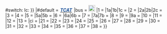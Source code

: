 {{{{{|safesubst:}}}#switch: {{{{{|safesubst:}}}lc: {{{1}}}}}
|#default = [[特鲁瓦公共交通|<span style="color:#1D5297; background-color:#FFFFFF; padding-left:0.1em; padding-right:0.1em; ">'''''TCAT'''''</span>]]
|bus = [[File:Bus-logo.svg|21x21px|link=特鲁瓦公交线路列表]]
|1 = [[特鲁瓦公交线路列表#普通公交线路|{{法国交通标志|1|00AEEF|FFFFFF}}]]
|1a|1b|1c = [[特鲁瓦公交线路列表#定制公交线路|{{法国交通标志|{{{1}}}|00AEEF|FFFFFF}}]]
|2 = [[特鲁瓦公交线路列表#普通公交线路|{{法国交通标志|2|EE1D23|FFFFFF}}]]
|2a|2b|2c = [[特鲁瓦公交线路列表#定制公交线路|{{法国交通标志|{{{1}}}|EE1D23|FFFFFF}}]]
|3 = [[特鲁瓦公交线路列表#普通公交线路|{{法国交通标志|3|A6654C|FFFFFF}}]]
|4 = [[特鲁瓦公交线路列表#普通公交线路|{{法国交通标志|4|F7931D|FFFFFF}}]]
|5 = [[特鲁瓦公交线路列表#普通公交线路|{{法国交通标志|5|015AAA|FFFFFF}}]]
|5a|5b = [[特鲁瓦公交线路列表#定制公交线路|{{法国交通标志|{{{1}}}|015AAA|FFFFFF}}]]
|6 = [[特鲁瓦公交线路列表#普通公交线路|{{法国交通标志|6|00A54F|FFFFFF}}]]
|6a|6b = [[特鲁瓦公交线路列表#定制公交线路|{{法国交通标志|{{{1}}}|00A54F|FFFFFF}}]]
|7 = [[特鲁瓦公交线路列表#普通公交线路|{{法国交通标志|7|8A8C8F|FFFFFF}}]]
|7a|7b = [[特鲁瓦公交线路列表#定制公交线路|{{法国交通标志|{{{1}}}|8A8C8F|FFFFFF}}]]
|8 = [[特鲁瓦公交线路列表#普通公交线路|{{法国交通标志|8|9E76B3|FFFFFF}}]]
|9 = [[特鲁瓦公交线路列表#普通公交线路|{{法国交通标志|9|F1709D|FFFFFF}}]]
|9a = [[特鲁瓦公交线路列表#定制公交线路|{{法国交通标志|9a|F1709D|FFFFFF}}]]
|10 = [[特鲁瓦公交线路列表#普通公交线路|{{法国交通标志|10|C9A990|FFFFFF}}]]
|11 = [[特鲁瓦公交线路列表#普通公交线路|{{法国交通标志|11|E0088C|FFFFFF}}]]
|12 = [[特鲁瓦公交线路列表#普通公交线路|{{法国交通标志|12|A6CE39|FFFFFF}}]]
|13 = [[特鲁瓦公交线路列表#普通公交线路|{{法国交通标志|13|3EC1B9|FFFFFF}}]]
|ci = [[特鲁瓦公交线路列表#定制公交线路|{{法国交通标志|Ci|681046|FFFFFF}}]]
|21 = [[特鲁瓦公交线路列表#校车线路|{{法国交通标志|21|CA9EC1|000000}}]]
|22 = [[特鲁瓦公交线路列表#校车线路|{{法国交通标志|22|FBC086|000000}}]]
|23 = [[特鲁瓦公交线路列表#校车线路|{{法国交通标志|23|E09B00|000000}}]]
|24 = [[特鲁瓦公交线路列表#校车线路|{{法国交通标志|24|C8D86B|000000}}]]
|25 = [[特鲁瓦公交线路列表#校车线路|{{法国交通标志|25|96A4C9|000000}}]]
|26 = [[特鲁瓦公交线路列表#校车线路|{{法国交通标志|26|74B71A|000000}}]]
|27 = [[特鲁瓦公交线路列表#校车线路|{{法国交通标志|27|EAE005|000000}}]]
|28 = [[特鲁瓦公交线路列表#校车线路|{{法国交通标志|28|65C1AA|000000}}]]
|29 = [[特鲁瓦公交线路列表#校车线路|{{法国交通标志|29|FFCA03|000000}}]]
|30 = [[特鲁瓦公交线路列表#校车线路|{{法国交通标志|30|FDA969|000000}}]]
|31 = [[特鲁瓦公交线路列表#校车线路|{{法国交通标志|31|01B6ED|000000}}]]
|32 = [[特鲁瓦公交线路列表#校车线路|{{法国交通标志|32|A5B1BD|000000}}]]
|33 = [[特鲁瓦公交线路列表#校车线路|{{法国交通标志|33|EF9BB2|000000}}]]
|34 = [[特鲁瓦公交线路列表#校车线路|{{法国交通标志|34|55B6CF|000000}}]]
|35 = [[特鲁瓦公交线路列表#校车线路|{{法国交通标志|35|DB6B68|000000}}]]
|36 = [[特鲁瓦公交线路列表#校车线路|{{法国交通标志|36|7DDAE9|000000}}]]
|37 = [[特鲁瓦公交线路列表#校车线路|{{法国交通标志|37|FFEC7A|000000}}]]
|38 = [[特鲁瓦公交线路列表#校车线路|{{法国交通标志|38|369891|000000}}]]
}}<noinclude>{{Documentation}}
</noinclude>